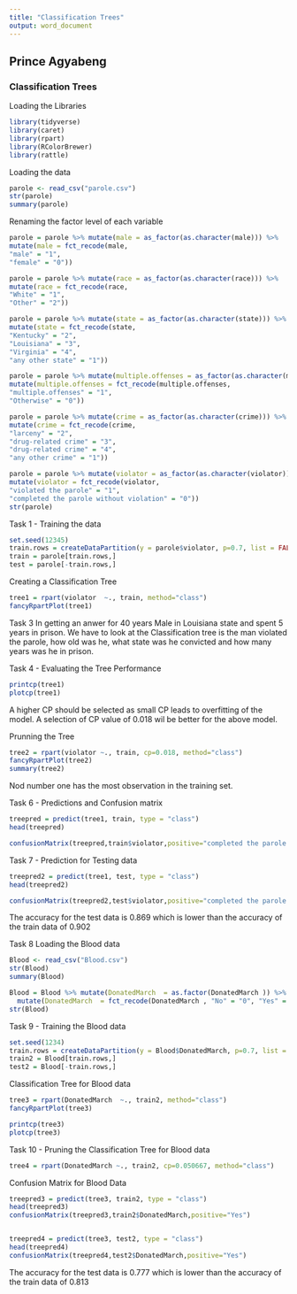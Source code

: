 ---
title: "Classification Trees"
output: word_document
---

## Prince Agyabeng
### Classification Trees

Loading the Libraries
```{r}
library(tidyverse)
library(caret) 
library(rpart) 
library(RColorBrewer) 
library(rattle) 
```

Loading the data
```{r}
parole <- read_csv("parole.csv")
str(parole)
summary(parole)
```

Renaming the factor level of each variable
```{r}
parole = parole %>% mutate(male = as_factor(as.character(male))) %>%
mutate(male = fct_recode(male,
"male" = "1",
"female" = "0"))

parole = parole %>% mutate(race = as_factor(as.character(race))) %>%
mutate(race = fct_recode(race,
"White" = "1",
"Other" = "2"))

parole = parole %>% mutate(state = as_factor(as.character(state))) %>%
mutate(state = fct_recode(state,
"Kentucky" = "2",
"Louisiana" = "3",
"Virginia" = "4",
"any other state" = "1"))

parole = parole %>% mutate(multiple.offenses = as_factor(as.character(multiple.offenses))) %>%
mutate(multiple.offenses = fct_recode(multiple.offenses,
"multiple.offenses" = "1",
"Otherwise" = "0"))

parole = parole %>% mutate(crime = as_factor(as.character(crime))) %>%
mutate(crime = fct_recode(crime,
"larceny" = "2",
"drug-related crime" = "3",
"drug-related crime" = "4",
"any other crime" = "1"))

parole = parole %>% mutate(violator = as_factor(as.character(violator))) %>%
mutate(violator = fct_recode(violator,
"violated the parole" = "1",
"completed the parole without violation" = "0"))
str(parole)

```

Task 1 - Training the data
```{r}
set.seed(12345)
train.rows = createDataPartition(y = parole$violator, p=0.7, list = FALSE)
train = parole[train.rows,] 
test = parole[-train.rows,]
```

Creating a Classification Tree
```{r}
tree1 = rpart(violator  ~., train, method="class")
fancyRpartPlot(tree1)
```

Task 3
In getting an anwer for 40 years Male in Louisiana state and spent 5 years in prison. We have to look at the Classification tree is the man violated the parole, how old was he, what state was he convicted and how many years was he in prison. 

Task 4 - Evaluating the Tree Performance
```{r}
printcp(tree1)
plotcp(tree1)
```

A higher CP should be selected as small CP leads to overfitting of the model. A selection of CP value of 0.018 wil be better for the above model.

Prunning the Tree
```{r}
tree2 = rpart(violator ~., train, cp=0.018, method="class")
fancyRpartPlot(tree2)
summary(tree2)
```
Nod number one has the most observation in the training set.

Task 6 -  Predictions and Confusion matrix
```{r}
treepred = predict(tree1, train, type = "class")
head(treepred)

confusionMatrix(treepred,train$violator,positive="completed the parole without violation")
```

Task 7 - Prediction for Testing data
```{r}
treepred2 = predict(tree1, test, type = "class")
head(treepred2)

confusionMatrix(treepred2,test$violator,positive="completed the parole without violation")
```

The accuracy for the test data is 0.869 which is lower than the accuracy of the train data of 0.902

Task 8
Loading the Blood data
```{r}
Blood <- read_csv("Blood.csv")
str(Blood)
summary(Blood)

Blood = Blood %>% mutate(DonatedMarch  = as.factor(DonatedMarch )) %>% 
  mutate(DonatedMarch  = fct_recode(DonatedMarch , "No" = "0", "Yes" = "1" ))
str(Blood)
```

Task 9 - Training the Blood data
```{r}
set.seed(1234)
train.rows = createDataPartition(y = Blood$DonatedMarch, p=0.7, list = FALSE)
train2 = Blood[train.rows,] 
test2 = Blood[-train.rows,]
```

Classification Tree for Blood data
```{r}
tree3 = rpart(DonatedMarch  ~., train2, method="class")
fancyRpartPlot(tree3)

printcp(tree3)
plotcp(tree3)
```


Task 10 - Pruning the Classification Tree for Blood data
```{r}
tree4 = rpart(DonatedMarch ~., train2, cp=0.050667, method="class")

```

Confusion Matrix for Blood Data
```{r}
treepred3 = predict(tree3, train2, type = "class")
head(treepred3)
confusionMatrix(treepred3,train2$DonatedMarch,positive="Yes")


treepred4 = predict(tree3, test2, type = "class")
head(treepred4)
confusionMatrix(treepred4,test2$DonatedMarch,positive="Yes")
```

The accuracy for the test data is 0.777 which is lower than the accuracy of the train data of 0.813